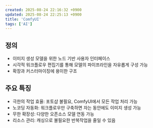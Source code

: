 ```yaml
---
created: 2025-08-24 22:16:32 +0900
updated: 2025-08-24 22:25:13 +0900
title: 'ComfyUI'
tags: ['AI']
---
```


## 정의
- 이미지 생성 모델을 위한 노드 기반 사용자 인터페이스  
- 시각적 워크플로우 편집기를 통해 모델의 파이프라인을 자유롭게 구성 가능  
- 확장과 커스터마이징에 용이한 구조  

## 주요 특징
- 극한의 작업 효율: 포토샵 불필요, ComfyUI에서 모든 작업 처리 가능
- 노코딩 자동화: 워크플로우만 구축하면 자는 동안에도 이미지 생성 가능
- 무한 확장성: 다양한 오픈소스 모델 연동 가능
- 리소스 관리: 캐싱으로 불필요한 반복작업을 줄일 수 있음

